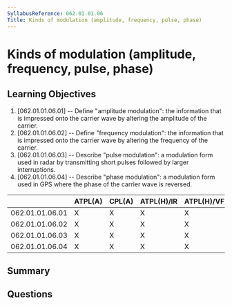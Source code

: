 ```yaml
---
SyllabusReference: 062.01.01.06
Title: Kinds of modulation (amplitude, frequency, pulse, phase)
---
```


# Kinds of modulation (amplitude, frequency, pulse, phase)

## Learning Objectives

1. [062.01.01.06.01] -- Define "amplitude modulation": the information that is
   impressed onto the carrier wave by altering the amplitude of the carrier.
2. [062.01.01.06.02] -- Define "frequency modulation": the information that is
   impressed onto the carrier wave by altering the frequency of the carrier.
3. [062.01.01.06.03] -- Describe "pulse modulation": a modulation form used in
   radar by transmitting short pulses followed by larger interruptions.
4. [062.01.01.06.04] -- Describe "phase modulation": a modulation form used in
   GPS where the phase of the carrier wave is reversed.

|                 | ATPL(A) | CPL(A) | ATPL(H)/IR | ATPL(H)/VFR | CPL(H) | IR  | CBIR(A) |
| --------------- | ------- | ------ | ---------- | ----------- | ------ | --- | ------- |
| 062.01.01.06.01 | X       | X      | X          | X           | X      | X   |         |
| 062.01.01.06.02 | X       | X      | X          | X           | X      | X   |         |
| 062.01.01.06.03 | X       | X      | X          | X           | X      | X   |         |
| 062.01.01.06.04 | X       | X      | X          | X           | X      | X   |         |

## Summary

## Questions
